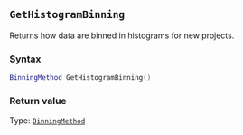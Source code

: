 ::: {.minipage data-latex="{\textwidth}"}
## `GetHistogramBinning`

Returns how data are binned in histograms\index{graphs!histograms} for new projects.

### Syntax {-}

``` .lua
BinningMethod GetHistogramBinning()
```

### Return value {-}

Type: [`BinningMethod`](#binningmethod)
:::
